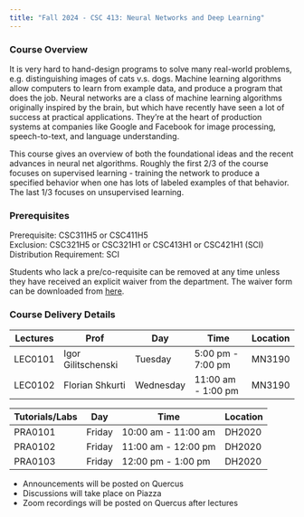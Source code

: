```yaml
---
title: "Fall 2024 - CSC 413: Neural Networks and Deep Learning"
---
```


### Course Overview

It is very hard to hand-design programs to solve many real-world problems, e.g. distinguishing images of cats v.s. dogs. Machine learning algorithms allow computers to learn from example data, and produce a program that does the job. Neural networks are a class of machine learning algorithms originally inspired by the brain, but which have recently have seen a lot of success at practical applications. They're at the heart of production systems at companies like Google and Facebook for image processing, speech-to-text, and language understanding.

This course gives an overview of both the foundational ideas and the recent advances in neural net algorithms. Roughly the first 2/3 of the course focuses on supervised learning - training the network to produce a specified behavior when one has lots of labeled examples of that behavior. The last 1/3 focuses on unsupervised learning.

### Prerequisites

Prerequisite: CSC311H5 or CSC411H5\
Exclusion: CSC321H5 or CSC321H1 or CSC413H1 or CSC421H1 (SCI)\
Distribution Requirement: SCI

Students who lack a pre/co-requisite can be removed at any time unless they have received an explicit waiver from the department. The waiver form can be downloaded from [here](https://www.utm.utoronto.ca/math-cs-stats/undergraduate-students/forms).

### Course Delivery Details

| Lectures | Prof               | Day       | Time               | Location |
|----------|--------------------|-----------|--------------------|----------|
| LEC0101  | Igor Gilitschenski | Tuesday   | 5:00 pm - 7:00 pm  | MN3190   |
| LEC0102  | Florian Shkurti    | Wednesday | 11:00 am - 1:00 pm | MN3190   |

| Tutorials/Labs | Day    | Time                | Location |
|----------------|--------|---------------------|----------|
| PRA0101        | Friday | 10:00 am - 11:00 am | DH2020   |
| PRA0102        | Friday | 11:00 am - 12:00 pm | DH2020   |
| PRA0103        | Friday | 12:00 pm - 1:00 pm  | DH2020   |

-   Announcements will be posted on Quercus
-   Discussions will take place on Piazza
-   Zoom recordings will be posted on Quercus after lectures